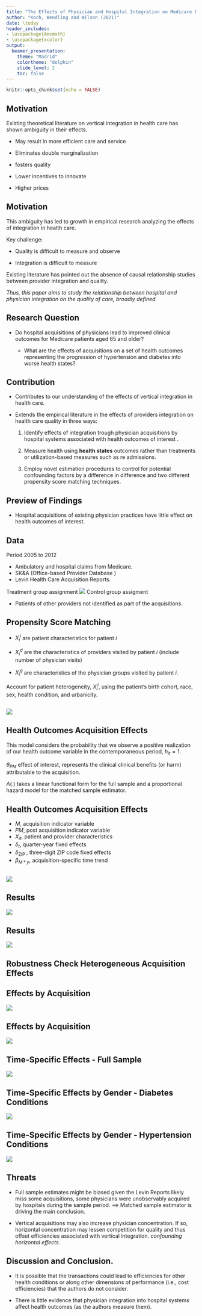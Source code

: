 ```yaml
---
title: "The Effects of Physician and Hospital Integration on Medicare Beneficiares' Health Outcomes"
author: "Koch, Wendling and Wilson (2021)"
date: \today
header_includes:
- \usepackage{Amsmath}
- \usepackage{xcolor}
output: 
  beamer_presentation:
    theme: "Madrid"
    colortheme: "dolphin"
    slide_level: 2
    toc: false
---
```


```r
knitr::opts_chunk$set(echo = FALSE)
```

## Motivation {.incremental}

Existing theoretical literature on vertical integration in health care has shown ambiguity in their effects.

::: incremental
-   May result in more efficient care and service

-   Eliminates double marginalization

-   fosters quality
:::

::: incremental
-   Lower incentives to innovate

-   Higher prices
:::

## Motivation {.incremental}

This ambiguity has led to growth in empirical research analyzing the effects of integration in health care.

Key challenge:

-   Quality is difficult to measure and observe

-   Integration is difficult to measure

Existing literature has pointed out the absence of causal relationship studies between provider integration and quality.

*Thus, this paper aims to study the relationship between hospital and physician integration on the quality of care, broadly defined.*

## Research Question

::: incremental
-   Do hospital acquisitions of physicians lead to improved clinical outcomes for Medicare patients aged 65 and older?

    -   What are the effects of acquisitions on a set of health outcomes representing the progression of hypertension and diabetes into worse health states?
:::

## Contribution

::: incremental
-   Contributes to our understanding of the effects of vertical integration in health care.

-   Extends the empirical literature in the effects of providers integration on health care quality in three ways:

    ::: incremental
    1.  Identify effects of integration trough physician acquisitions by hospital systems associated with health outcomes of interest .

    2.  Measure health using **health states** outcomes rather than treatments or utilization-based measures such as re admissions.

    3.  Employ novel estimation procedures to control for potential confounding factors by a difference in difference and two different propensity score matching techniques.
    :::
:::

## Preview of Findings {.incremental}

-   Hospital acquisitions of existing physician practices have little effect on health outcomes of interest.

## Data

Period 2005 to 2012

-   Ambulatory and hospital claims from Medicare.
-   SK&A (Office-based Provider Database )
-   Levin Health Care Acquisition Reports.

Treatment group assignment ![](fig/fig0.png) Control group assigment

-   Patients of other providers not identified as part of the acquisitions.

## Propensity Score Matching

\begin{block}{Logistic Probability Model}

$$
\operatorname{Pr}\left(A_i=1 \mid X ; \Theta_A\right)=f\left(\alpha+\beta_i X_i^i+\beta_d X_i^d+\beta_g X_i^g+\epsilon_i\right)
$$
\end{block}

-   $X_i^i$ are patient characteristics for patient $i$

-   $X_i^d$ are the characteristics of providers visited by patient $i$ (include number of physician visits)

-   $X_i^g$ are characteristics of the physician groups visited by patient $i$.


Account for patient heterogeneity, $X_i^i$, using the patient's birth cohort, race, sex, health condition, and urbanicity.

## 

![](tab/tab1.png)

## Health Outcomes Acquisition Effects

\begin{block}{Discrete-time Hazard Model}
$$
\begin{aligned}
\operatorname{Pr}\left(h_{i t}=1 \mid X_{i t}, \Theta\right)=& \Lambda\left(\alpha+\theta_{P M} P M_{i t}+\beta_M M_i+\delta_{Z I P}+\delta_t\right.\\
&\left.+\beta_x X_{i t}+\beta_{M * y}\left(M_i \times y r_{i t}\right)+u_{i t}\right) .
\end{aligned}
$$
\end{block}

This model considers the probability that we observe a
positive realization of our health outcome variable in the
contemporaneous period, $h_{it} = 1$.

$\theta_{PM}$ effect of interest, represents the clinical clinical benefits (or harm) attributable to the acquisition. 

$\Lambda(.)$ takes a linear functional form for the full sample and a proportional hazard model for the matched sample estimator.


## Health Outcomes Acquisition Effects

\begin{block}{Discrete-time Hazard Model}
$$
\begin{aligned}
\operatorname{Pr}\left(h_{i t}=1 \mid X_{i t}, \Theta\right)=& \Lambda\left(\alpha+\theta_{P M} P M_{i t}+\beta_M M_i+\delta_{Z I P}+\delta_t\right.\\
&\left.+\beta_x X_{i t}+\beta_{M * y}\left(M_i \times y r_{i t}\right)+u_{i t}\right) .
\end{aligned}
$$
\end{block}
* $M$, acquisition indicator variable
* $P M$, post acquisition indicator variable
* $X_{i t}$, patient and provider characteristics
* $\delta_t$, quarter-year fixed effects
* $\delta_{\text {ZIP }}$, three-digit ZIP code fixed effects
* $\beta_{M*y}$, acquisition-specific time trend

## 

![](tab/tab2.png)

## Results

![](tab/tab3.png)


## Results

![](tab/tab4.png)

## Robustness Check Heterogeneous Acquisition Effects

\begin{block}{Heterogenous group effects}
$$
\begin{aligned}
 \operatorname{Pr}\left(h_{i t}=1 \mid X_{i t}, \Theta\right) 
=& \Lambda\left(\alpha+\sum_{g \in G} \theta_p^g M_{i t}^g P_{o s t}^g+\sum_{g \in G} \theta_M^g M_{i t}^g+\beta_x X_{i t}\right.\\
&\left.+\beta_{M * y}\left(M_i \times y r_{i t}\right)+\delta_{Z I P}+\delta_t+u_{i t}\right)
\end{aligned}
$$
\end{block}


\begin{block}{Heterogenous time effects}
$$
\begin{aligned}
\operatorname{Pr}\left(h_{i t}=1 \mid X_{i t}, \Theta\right) 
=& \Lambda\left(\alpha+\sum_{l=-15}^{15} \theta_l l_{i t}+\sum_{l=-15}^{15} \theta_{f l}\left(l_{i t} \times f e m_i\right)+\beta_M M_i\right.\\
&+\beta_{f M}\left(f e m_i \times M_i\right)+\beta_x X_{i t}+\beta_{M * y}\left(M_i \times y r_{i t}\right) \\
&\left.+\delta_{Z I P}+\delta_t+u_{i t}\right)
\end{aligned}
$$
\end{block}


## Effects by Acquisition

![](fig/fig1.png)

## Effects by Acquisition

\centering

![](fig/fig2.png)

## Time-Specific Effects - Full Sample

![](fig/fig4.png)

## Time-Specific Effects by Gender - Diabetes Conditions

![](fig/fig5.png)

## Time-Specific Effects by Gender - Hypertension Conditions

![](fig/fig6.png) 

## Threats

*   Full sample estimates might be biased given the Levin Reports likely miss some acquisitions, some physicians were unobservably acquired by hospitals during
the sample period. $\implies$ Matched sample estimator is driving the main conclusion.

*   Vertical acquisitions may also increase physician concentration. If so, horizontal concentration may lessen competition for quality and thus offset efficiencies
associated with vertical integration. *confounding
horizontal effects*. 

## Discussion and Conclusion.

*   It is possible that the transactions could lead to efficiencies for other health conditions or along other dimensions of performance (i.e., cost efficiencies)
that the authors do not consider.

*   There is little evidence that physician integration into hospital systems affect health outcomes (as the authors measure them).




